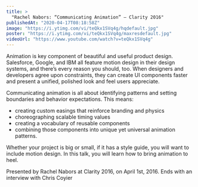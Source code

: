 ```yaml
---
title: >
  "Rachel Nabors: “Communicating Animation” — Clarity 2016"
publishedAt: "2020-04-17T08:18:58Z"
image: "https://i.ytimg.com/vi/teQkx1SVq4g/hqdefault.jpg"
poster: "https://i.ytimg.com/vi/teQkx1SVq4g/maxresdefault.jpg"
videoUrl: "https://www.youtube.com/watch?v=teQkx1SVq4g"
---
```


Animation is key component of beautiful and useful product design. Salesforce, Google, and IBM all feature motion design in their design systems, and there’s every reason you should, too. When designers and developers agree upon constraints, they can create UI components faster and present a unified, polished look and feel users appreciate.

Communicating animation is all about identifying patterns and setting boundaries and behavior expectations. This means:

- creating custom easings that reinforce branding and physics
- choreographing scalable timing values
- creating a vocabulary of reusable components
- combining those components into unique yet universal animation patterns.

Whether your project is big or small, if it has a style guide, you will want to include motion design. In this talk, you will learn how to bring animation to heel.

Presented by Rachel Nabors at Clarity 2016, on April 1st, 2016. Ends with an interview with Chris Coyier
